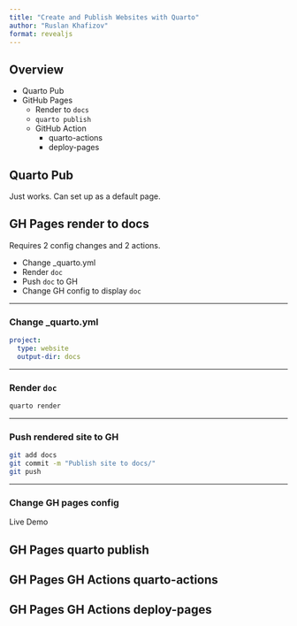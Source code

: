 ```yaml
---
title: "Create and Publish Websites with Quarto"
author: "Ruslan Khafizov"
format: revealjs
---
```


## Overview

- Quarto Pub
- GitHub Pages
    - Render to `docs`
    - `quarto publish`
    - GitHub Action
        - quarto-actions
        - deploy-pages


## Quarto Pub

Just works.
Can set up as a default page.

## GH Pages render to docs

Requires 2 config changes and 2 actions.

- Change _quarto.yml
- Render `doc`
- Push `doc` to GH
- Change GH config to display `doc`

---

### Change _quarto.yml

```.yaml
project:
  type: website
  output-dir: docs
```

---

### Render `doc`

```.bash
quarto render
```

---

### Push rendered site to GH

```.bash
git add docs
git commit -m "Publish site to docs/"
git push
```

---

### Change GH pages config

Live Demo

## GH Pages quarto publish

## GH Pages GH Actions quarto-actions

## GH Pages GH Actions deploy-pages
